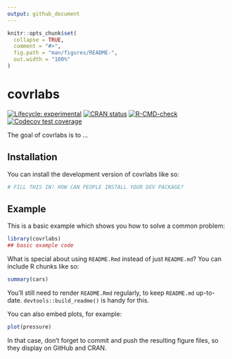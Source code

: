 ```yaml
---
output: github_document
---
```


<!-- README.md is generated from README.Rmd. Please edit that file -->

```r
knitr::opts_chunk$set(
  collapse = TRUE,
  comment = "#>",
  fig.path = "man/figures/README-",
  out.width = "100%"
)
```

# covrlabs

<!-- badges: start -->
[![Lifecycle: experimental](https://img.shields.io/badge/lifecycle-experimental-orange.svg)](https://lifecycle.r-lib.org/articles/stages.html#experimental)
[![CRAN status](https://www.r-pkg.org/badges/version/covrlabs)](https://CRAN.R-project.org/package=covrlabs)
[![R-CMD-check](https://github.com/gaborcsardi/covrlabs/actions/workflows/R-CMD-check.yaml/badge.svg)](https://github.com/gaborcsardi/covrlabs/actions/workflows/R-CMD-check.yaml)
[![Codecov test coverage](https://codecov.io/gh/gaborcsardi/covrlabs/branch/main/graph/badge.svg)](https://app.codecov.io/gh/gaborcsardi/covrlabs?branch=main)
<!-- badges: end -->

The goal of covrlabs is to ...

## Installation

You can install the development version of covrlabs like so:

``` r
# FILL THIS IN! HOW CAN PEOPLE INSTALL YOUR DEV PACKAGE?
```

## Example

This is a basic example which shows you how to solve a common problem:

```r
library(covrlabs)
## basic example code
```

What is special about using `README.Rmd` instead of just `README.md`? You can include R chunks like so:

```r
summary(cars)
```

You'll still need to render `README.Rmd` regularly, to keep `README.md` up-to-date. `devtools::build_readme()` is handy for this.

You can also embed plots, for example:

```r
plot(pressure)
```

In that case, don't forget to commit and push the resulting figure files, so they display on GitHub and CRAN.

